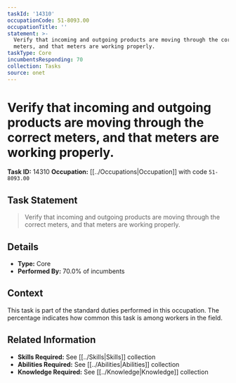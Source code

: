 ```yaml
---
taskId: '14310'
occupationCode: 51-8093.00
occupationTitle: ''
statement: >-
  Verify that incoming and outgoing products are moving through the correct
  meters, and that meters are working properly.
taskType: Core
incumbentsResponding: 70
collection: Tasks
source: onet
---
```

# Verify that incoming and outgoing products are moving through the correct meters, and that meters are working properly.

**Task ID:** 14310
**Occupation:** [[../Occupations|Occupation]] with code `51-8093.00`

## Task Statement

> Verify that incoming and outgoing products are moving through the correct meters, and that meters are working properly.

## Details

- **Type:** Core
- **Performed By:** 70.0% of incumbents

## Context

This task is part of the standard duties performed in this occupation. The percentage indicates how common this task is among workers in the field.

## Related Information

- **Skills Required:** See [[../Skills|Skills]] collection
- **Abilities Required:** See [[../Abilities|Abilities]] collection
- **Knowledge Required:** See [[../Knowledge|Knowledge]] collection
